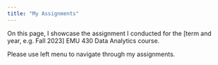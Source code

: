 ```yaml
---
title: "My Assignments"
---
```


On this page, I showcase the assignment I conducted for the [term and year, e.g. Fall 2023] EMU 430 Data Analytics course.

Please use left menu to navigate through my assignments.


